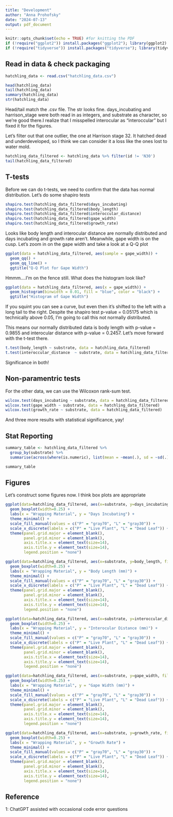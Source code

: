 ```yaml
---
title: "Development"
author: "Anna Prohofsky"
date: "2024-07-13"
output: pdf_document
---
```


```r
knitr::opts_chunk$set(echo = TRUE) #for knitting the PDF
if (!require("ggplot2")) install.packages("ggplot2"); library(ggplot2) #for pretty plots
if (!require("tidyverse")) install.packages("tidyverse"); library(tidyverse) #a collection of different packages for data science, such as ggplot and dplyr. ALWAYS DO LAST!! 
```

## Read in data & check packaging

```r
hatchling_data <- read.csv("hatchling_data.csv") 

head(hatchling_data)
tail(hatchling_data)
summary(hatchling_data)
str(hatchling_data)

```
Head/tail match the .csv file. The str looks fine. days_incubating and harrison_stage were both read in as integers, and substrate as character, so we're good there.I realize that I misspelled interocular as "interoccular" but I fixed it for the figures.

Let's filter out that one outlier, the one at Harrison stage 32. It hatched dead and underdeveloped, so I think we can consider it a loss like the ones lost to water mold.

```r
hatchling_data_filtered <- hatchling_data %>% filter(id != 'N30')
tail(hatchling_data_filtered)
```


## T-tests

Before we can do t-tests, we need to confirm that the data has normal distribution. Let's do some shapiro tests

```r
shapiro.test(hatchling_data_filtered$days_incubating)
shapiro.test(hatchling_data_filtered$body_length)
shapiro.test(hatchling_data_filtered$interoccular_distance)
shapiro.test(hatchling_data_filtered$gape_width)
shapiro.test(hatchling_data_filtered$growth_rate)

```
Looks like body length and interocular distance are normally distributed and days incubating and growth rate aren't. Meanwhile, gape width is on the cusp. Let's zoom in on the gape width and take a look at a Q-Q plot

```r
ggplot(data = hatchling_data_filtered, aes(sample = gape_width)) +
  geom_qq() +
  geom_qq_line() +
  ggtitle("Q-Q Plot for Gape Width")
```
Hmmm....I'm on the fence still. What does the histogram look like?

```r
ggplot(data = hatchling_data_filtered, aes(x = gape_width)) +
  geom_histogram(binwidth = 0.01, fill = "blue", color = "black") +
  ggtitle("Histogram of Gape Width")
```
If you squint you can see a curve, but even then it's shifted to the left with a long tail to the right. Despite the shapiro test p-value = 0.05175 which is technically above 0.05, I'm going to call this not normally distributed. 

This means our normally distributed data is body length with p-value = 0.9855 and interocular distance with p-value = 0.2457. Let's move forward with the t-test there.

```r
t.test(body_length ~ substrate, data = hatchling_data_filtered)
t.test(interoccular_distance  ~ substrate, data = hatchling_data_filtered)
```
Significance in both!

## Non-paramentric tests

For the other data, we can use the Wilcoxon rank-sum test.

```r
wilcox.test(days_incubating ~ substrate, data = hatchling_data_filtered)
wilcox.test(gape_width ~ substrate, data = hatchling_data_filtered)
wilcox.test(growth_rate ~ substrate, data = hatchling_data_filtered)
```
And three more results with statistical significance, yay!

## Stat Reporting
```r
summary_table <- hatchling_data_filtered %>%
  group_by(substrate) %>%
  summarise(across(where(is.numeric), list(mean = ~mean(.), sd = ~sd(.)), .names = "{.col}_{.fn}"))

summary_table
```


## Figures

Let's construct some figures now. I think box plots are appropriate

```r
ggplot(data=hatchling_data_filtered, aes(x=substrate, y=days_incubating, fill=substrate)) +
  geom_boxplot(width=0.25) +
  labs(x = "Wrapping Material", y = "Days Incubating") +
  theme_minimal() +
  scale_fill_manual(values = c("P" = "gray70", "L" = "gray30")) + 
  scale_x_discrete(labels = c("P" = "Live Plant", "L" = "Dead Leaf")) +
  theme(panel.grid.major = element_blank(),
        panel.grid.minor = element_blank(),
        axis.title.x = element_text(size=14),
        axis.title.y = element_text(size=14),
        legend.position = "none")

```

```r
ggplot(data=hatchling_data_filtered, aes(x=substrate, y=body_length, fill=substrate)) +
  geom_boxplot(width=0.25) +
  labs(x = "Wrapping Material", y = "Body Length (mm)") +
  theme_minimal() +
  scale_fill_manual(values = c("P" = "gray70", "L" = "gray30")) + 
  scale_x_discrete(labels = c("P" = "Live Plant", "L" = "Dead Leaf")) +
  theme(panel.grid.major = element_blank(),
        panel.grid.minor = element_blank(),
        axis.title.x = element_text(size=14),
        axis.title.y = element_text(size=14),
        legend.position = "none")
```

```r
ggplot(data=hatchling_data_filtered, aes(x=substrate, y=interoccular_distance, fill=substrate)) +
  geom_boxplot(width=0.25) +
  labs(x = "Wrapping Material", y = "Interocular Distance (mm)") +
  theme_minimal() +
  scale_fill_manual(values = c("P" = "gray70", "L" = "gray30")) + 
  scale_x_discrete(labels = c("P" = "Live Plant", "L" = "Dead Leaf")) +
  theme(panel.grid.major = element_blank(),
        panel.grid.minor = element_blank(),
        axis.title.x = element_text(size=14),
        axis.title.y = element_text(size=14),
        legend.position = "none")
```

```r
ggplot(data=hatchling_data_filtered, aes(x=substrate, y=gape_width, fill=substrate)) +
  geom_boxplot(width=0.25) +
  labs(x = "Wrapping Material", y = "Gape Width (mm)") +
  theme_minimal() +
  scale_fill_manual(values = c("P" = "gray70", "L" = "gray30")) + 
  scale_x_discrete(labels = c("P" = "Live Plant", "L" = "Dead Leaf")) +
  theme(panel.grid.major = element_blank(),
        panel.grid.minor = element_blank(),
        axis.title.x = element_text(size=14),
        axis.title.y = element_text(size=14),
        legend.position = "none")
```

```r
ggplot(data=hatchling_data_filtered, aes(x=substrate, y=growth_rate, fill=substrate)) +
  geom_boxplot(width=0.25) +
  labs(x = "Wrapping Material", y = "Growth Rate") +
  theme_minimal() +
  scale_fill_manual(values = c("P" = "gray70", "L" = "gray30")) + 
  scale_x_discrete(labels = c("P" = "Live Plant", "L" = "Dead Leaf")) +
  theme(panel.grid.major = element_blank(),
        panel.grid.minor = element_blank(),
        axis.title.x = element_text(size=14),
        axis.title.y = element_text(size=14),
        legend.position = "none")
```

## Reference

1: ChatGPT assisted with occasional code error questions